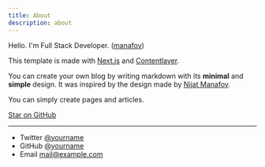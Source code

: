 ```yaml
---
title: About
description: about
---
```


Hello. I'm Full Stack Developer. ([manafov](https://x.com/themanafov))

This template is made with [Next.js](https://nextjs.org) and [Contentlayer](https://contentlayer.dev).

You can create your own blog by writing markdown with its **minimal** and **simple** design. It was inspired by the design made by [Nijat Manafov](https://nijatmanafov.com).

You can simply create pages and articles.

[Star on GitHub](https://github.com/themanafov/nextjs-blog-template)

---

- Twitter [@yourname](https://twitter.com/yourname)
- GitHub [@yourname](https://github.com/yourname)
- Email mail@example.com
